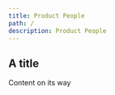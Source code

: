 ```yaml
---
title: Product People
path: /
description: Product People
---
```


## A title

Content on its way

<TopSection titleText='Discover and Deliver Great Products. Faster' buttonText="Schedule a call">
<GridContainer>
    <GridItemImage
      imageURL='/images/omio_logo_black.png'
      altText='omio logo'
    />
    <GridItemImage
      imageURL='/images/heycar_logo.png'
      altText='heycar logo'
    />
    <GridItemImage
      imageURL='/images/MOIA_logo.png'
      altText='MOIA logo'
    />
    <GridItemImage
      imageURL='/images/koerber_digital_logo.png',
      altText='Koerber Digital logo'
    />
    <GridItemImage
      imageURL='/images/Axel_Springer_logo.png',
      altText='Axel Springer logo'
    />
    <GridItemImage
      imageURL='/images/avira_logo.png',
      altText='Avira logo'
    />
</GridContainer>
<TextSectionSmallTitle title='SERVICES' text='We upgrade product teams through coaching, consulting, working hand-on and acting as a sparring partner for management. \nWe work directly and personally with you and your team to achieve current and future success.'/>
